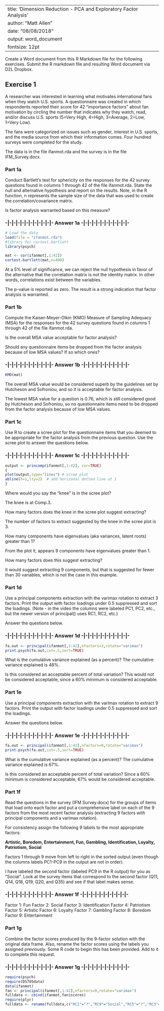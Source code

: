 
---
title: 'Dimension Reduction - PCA and Exploratory Factor Analysis'
author: "Matt Allen"
date: "08/08/2018"
output: word_document
fontsize: 12pt
---

Create a Word document from this R Markdown file for the following exercises.  Submit the R markdown file and resulting Word document via D2L Dropbox.   

## Exercise 1

A researcher was interested in learning what motivates international fans when they watch U.S. sports.  A questionnaire was created in which respondents reported their score for 42 "importance factors" about fan motivation by circling the number that indicates why they watch, read, and/or discuss U.S. sports (5=Very High, 4=High, 3=Average, 2=Low, 1=Very Low).   

The fans were categorized on issues such as gender, interest in U.S. sports, and the media source from which their information comes.  Four hundred surveys were completed for the study.

The data is in the file ifanmot.rda and the survey is in the file IFM_Survey.docx.

### Part 1a

Conduct Bartlett's test for sphericity on the responses for the 42 survey questions found in columns 1 through 42 of the file ifanmot.rda.  State the null and alternative hypothesis and report on the results.  Note, in the R function, n represents the sample size of the data that was used to create the correlation/covariance matrix.

Is factor analysis warranted based on this measure?

### -|-|-|-|-|-|-|-|-|-|-|- Answer 1a -|-|-|-|-|-|-|-|-|-|-|-

```r
# Load the data
load(file = "ifanmot.rda")
#library for cortest.bartlett
library(psych)
```

```r
mat <- cor(ifanmot[,1:42])
cortest.bartlett(mat,n=400)
```

\begin{table}
\centering
\begin{tabular}{ll}
$H_0$: &  The correlation matrix is the identity matrix \\
$H_a$: &  The correlation matrix is not the identity matrix \\
\end{tabular}
\end{table}

At a 5% level of significance, we can reject the null hypothesis in favor of the alternative that the correlation matrix is not the identity matrix. In other words, correlations exist between the variables.

The p-value is reported as zero. The result is a strong indication that factor analysis is warranted.

### Part 1b

Compute the Kaiser-Meyer-Olkin (KMO) Measure of Sampling Adequacy (MSA) for the responses for the 42 survey questions found in columns 1 through 42 of the file ifanmot.rda.  

Is the overall MSA value acceptable for factor analysis?

Should any questionnaire items be dropped from the factor analysis because of low MSA values?  If so which ones?

### -|-|-|-|-|-|-|-|-|-|-|- Answer 1b -|-|-|-|-|-|-|-|-|-|-|-

```r
KMO(mat)
```

The overall MSA value would be considered superb by the guidelines set by Hutcheson and Sofroniou, and so it is acceptable for factor analysis.

The lowest MSA value for a question is 0.76, which is still considered good by Hutcheson and Sofroniou, so no questionnaire items need to be dropped from the factor analysis because of low MSA values.

### Part 1c  

Use R to create a scree plot for the questionnaire items that you deemed to be appropriate for the factor analysis from the previous question.  Use the scree plot to answer the questions below.

### -|-|-|-|-|-|-|-|-|-|-|- Answer 1c -|-|-|-|-|-|-|-|-|-|-|-

``` r
output <- princomp(ifanmot[,1:42], cor=TRUE)
{
plot(output,type="lines") # scree plot 
abline(h=1,lty=2)  # add horizonal dotted line at 1
}
```

Where would you say the "knee" is in the scree plot?  

The knee is at Comp.3.

How many factors does the knee in the scree plot suggest extracting?

The number of factors to extract suggested by the knee in the scree plot is 3.

How many components have eigenvalues (aka variances, latent roots) greater than 1?

From the plot it, appears 9 components have eigenvalues greater than 1.

How many factors does this suggest extracting?

It would suggest extracting 9 components, but that is suggested for fewer than 30 variables, which is not the case in this example.

### Part 1d
  
Use a principal components extraction with the varimax rotation to extract 3 factors.  Print the output with factor loadings under 0.5 suppressed and sort the loadings.  (Note - in the video the columns were labeled PC1, PC2, etc., but the newer version of principal() uses RC1, RC2, etc.)

Answer the questions below.

### -|-|-|-|-|-|-|-|-|-|-|- Answer 1d -|-|-|-|-|-|-|-|-|-|-|-

``` r
fa.out <- principal(ifanmot[,1:42],nfactors=3,rotate="varimax")
print.psych(fa.out,cut=.5,sort=TRUE)
```

What is the cumulative variance explained (as a percent)?  The cumulative variance explained is 48%.

Is this considered an acceptable percent of total variation? This would not be considered acceptable, since a 60% minimum is considered acceptable.

### Part 1e

Use a principal components extraction with the varimax rotation to extract 9 factors.  Print the output with factor loadings under 0.5 suppressed and sort the loadings.

Answer the questions below.

### -|-|-|-|-|-|-|-|-|-|-|- Answer 1e -|-|-|-|-|-|-|-|-|-|-|-

``` r
fa.out <- principal(ifanmot[,1:42],nfactors=9,rotate="varimax")
print.psych(fa.out,cut=.5,sort=TRUE)
```

What is the cumulative variance explained (as a percent)? The cumulative variance explained is 67%. 

Is this considered an acceptable percent of total variation? Since a 60% minimum is considered acceptable, 67% would be considered acceptable.

### Part 1f

Read the questions in the survey (IFM Survey.docx) for the groups of items that load onto each factor and put a comprehensive label on each of the 9 factors from the most recent factor analysis (extracting 9 factors with principal components and a varimax rotation).

For consistency assign the following 9 labels to the most appropriate factors:

**Artistic, Boredom, Entertainment, Fun, Gambling, Identification, Loyalty, Patriotism, Social**

Factors 1 through 9 move from left to right in the sorted output (even though the columns labels PC1-PC9 in the output are not in order). 

I have labeled the second factor (labeled PC9 in the R output) for you as "Social". Look at the survey items that correspond to the second factor (Q11, Q14, Q18, Q19, Q20, and Q35) and see if that label makes sense.

### -|-|-|-|-|-|-|-|-|-|-|- Answer 1f -|-|-|-|-|-|-|-|-|-|-|-

Factor 1: Fun 
Factor 2: Social
Factor 3: Identification
Factor 4: Patriotism
Factor 5: Artistic
Factor 6: Loyalty
Factor 7: Gambling
Factor 8: Boredom
Factor 9: Entertainment

### Part 1g
    
Combine the factor scores produced by the 9-factor solution with the original data frame.  Also, rename the factor scores using the labels you assigned previously.  Some R code to begin this has been provided.  Add to it to complete this request.
    
### -|-|-|-|-|-|-|-|-|-|-|- Answer 1g -|-|-|-|-|-|-|-|-|-|-|-

```r
require(psych)
require(DS705data)
data(ifanmot)
fan <- principal(ifanmot[,1:42],nfactors=9,rotate="varimax")
fulldata <- cbind(ifanmot,fan$scores)
require(plyr)
fulldata <- rename(fulldata,c("RC1"="?","RC9"="Social","RC5"="?","RC3"="?","RC4"="?c","RC7"="?","RC2"="?","RC6"="?","RC8"="?"))  # REPLACE the ? with your factor labels
```


